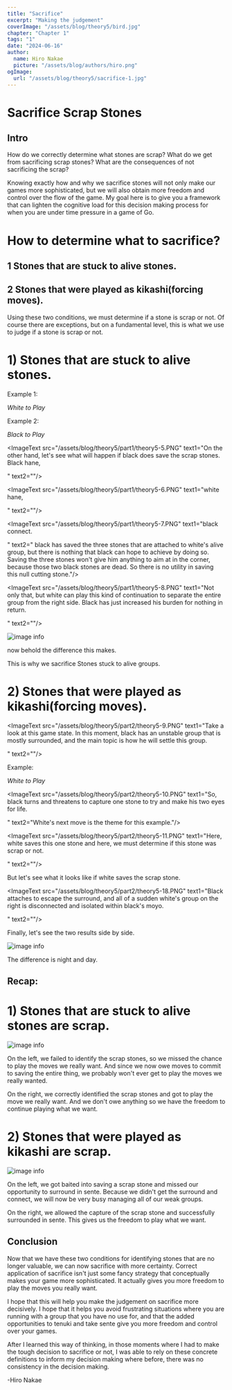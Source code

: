 ```yaml
---
title: "Sacrifice"
excerpt: "Making the judgement"
coverImage: "/assets/blog/theory5/bird.jpg"
chapter: "Chapter 1"
tags: "1"
date: "2024-06-16"
author:
  name: Hiro Nakae
  picture: "/assets/blog/authors/hiro.png"
ogImage:
  url: "/assets/blog/theory5/sacrifice-1.jpg"
---
```


<div className="mt-8"/>

# Sacrifice Scrap Stones

<div className="mt-2"/>

## Intro

<div className="mt-4"/>



How do we correctly determine what stones are scrap?
What do we get from sacrificing scrap stones?
What are the consequences of not sacrificing the scrap?

Knowing exactly how and why we sacrifice stones will not only make our games more sophisticated, but we will also obtain more freedom and control over the flow of the game. My goal here is to give you a framework that can lighten the cognitive load for this decision making process for when you are under time pressure in a game of Go.

<div className="mt-4"/>

# How to determine what to sacrifice?

<div className="mt-4"/>

## 1 Stones that are stuck to alive stones.

<div className="mt-2"/>

## 2 Stones that were played as kikashi(forcing moves).

<div className="mt-4"/>

Using these two conditions, we must determine if a stone is scrap or not. Of course there are exceptions, but on a fundamental level, this is what we use to judge if a stone is scrap or not.

<div className="mt-4"/>

# 1) Stones that are stuck to alive stones.

<div className="mt-4"/>

Example 1:

<div className="mt-2"/>

_White to Play_

<ImageText src="/assets/images/sacrifice/sac.webp" text1="Black ataris." text2="As white, how should you respond?"/>

<ImageText src="/assets/images/sacrifice/sac2.webp" text1="Connecting here would be a mistake. Not just because we end up with an umbrella shape (see worst 15 shapes), but moreso because there are no follow ups (see ch.5)." text2="Since the atari'd stone was stuck to black's already alive group, saving it will have no effect on the black group. "/>

<ImageText src="/assets/images/sacrifice/sac3.webp" text1="Playing away is better." text2="For example, playing an extension off of the wall and enclosure."/>

<div className="mt-4"/>

Example 2:

<div className="mt-2"/>

_Black to Play_

<ImageText src="/assets/blog/theory5/part1/theory5-1.PNG" text1="Take a look at this game state. In the top left quadrant, we can see that the two black stones in the corner are dead, making the D16 cutting stone irrelevant. Given this analysis, we know that all of white's stones are completely alive. So this means that all of the stones that are attached to the alive white group are scrap! More specifically, the three stones that white just played against are scrap.
" text2="Although those stones are scrap, white is making the mistake of trying to capture the scrap. In this moment, black can play well and not make the mistake white made."/>



<ImageText src="/assets/blog/theory5/part1/theory5-2.PNG" text1="
Since we will not be saving scrap stones, we can play this one space jump to quickly develop the upper right and also roughly connect up with G12.
" text2=""/>


<ImageText src="/assets/blog/theory5/part1/theory5-3.PNG" text1="If for example white continues to threaten the scrap stones, just to be consistent with his initial plan, black can say thank you for going after scrap stones, and then play away to develop the biggest area of the board.
" text2=""/>


<ImageText src="/assets/blog/theory5/part1/theory5-4.PNG" text1="like so. And if white plays C14 to capture the three stones now, it would be a slow, low value, and low impact move.
" text2=""/>



<ImageText src="/assets/blog/theory5/part1/theory5-5.PNG" text1="On the other hand, let's see what will happen if black does save the scrap stones. Black hane,

" text2=""/>


<ImageText src="/assets/blog/theory5/part1/theory5-6.PNG" text1="white hane,

" text2=""/>



<ImageText src="/assets/blog/theory5/part1/theory5-7.PNG" text1="black connect.

" text2="
black has saved the three stones that are attached to white's alive group, but there is nothing that black can hope to achieve by doing so. Saving the three stones won't give him anything to aim at in the corner, because those two black stones are dead. So there is no utility in saving this null cutting stone."/>



<ImageText src="/assets/blog/theory5/part1/theory5-8.PNG" text1="Not only that, but white can play this kind of continuation to separate the entire group from the right side. Black has just increased his burden for nothing in return.

" text2=""/>




![image info](/assets/blog/theory5/part1/theory5-comparison.png)

now behold the difference this makes.

This is why we sacrifice Stones stuck to alive groups.

<div className="mt-8"/>

# 2) Stones that were played as kikashi(forcing moves).

<div className="mt-4"/>

<ImageText src="/assets/blog/theory5/part2/theory5-9.PNG" text1="Take a look at this game state. In this moment, black has an unstable group that is mostly surrounded, and the main topic is how he will settle this group.

" text2=""/>



Example:

_White to Play_

<ImageText src="/assets/blog/theory5/part2/theory5-10.PNG" text1="So, black turns and threatens to capture one stone to try and make his two eyes for life.

" text2="White's next move is the theme for this example."/>

<ImageText src="/assets/blog/theory5/part2/theory5-11.PNG" text1="Here, white saves this one stone and here, we must determine if this stone was scrap or not.

" text2=""/>

<ImageText src="/assets/blog/theory5/part2/theory5-12.PNG" text1="To figure this out, it would be unfair to not see how the moves in this area played out so let's back track and see.
" text2="
Black had just played this tiger's mouth."/>

<ImageText src="/assets/blog/theory5/part2/theory5-13.PNG" text1="white peeps
" text2=""/>

<ImageText src="/assets/blog/theory5/part2/theory5-14.PNG" text1="black connects.
" text2="I think some of you get it now."/>

<ImageText src="/assets/blog/theory5/part2/theory5-10.PNG" text1="
If we go back to the original board position, we can now see that this white stone that black has turned around was a stone that was played as a kikashi, or forcing move. (The peep forcing the connection.)
" text2="Which means, that this stone falls under 'stones played as kikashi'.
And since we can't be saving scrap stones, white has to be overjoyed to sacrifice this stone."/>





<ImageText src="/assets/blog/theory5/part2/theory5-15.PNG" text1="The correct move here is to play the kosumi and completely seal black in, forcing black to take the scrap stone.
" text2=""/>



<ImageText src="/assets/blog/theory5/part2/theory5-16.PNG" text1="When black does take the one scrap stone,
" text2="White can just appreciate the fact that black just played a painfully small move."/>


<ImageText src="/assets/blog/theory5/part2/theory5-17.PNG" text1="After relishing in the fact that your opponent was forced to play a painfully small move, you can go ahead and play the biggest area on the board, completely outpacing the opponent.
" text2="From black's perspective, he has just captured one scrap stone for a grand total of 2 points, while white has completed the surround in sente, made the weak stick on the bottom side of the board strong via the relationship between it and the surrounding stones, and invaded the corner."/>

But let's see what it looks like if white saves the scrap stone.

<div className="mt-4"/>

<ImageText src="/assets/blog/theory5/part2/theory5-18.PNG" text1="Black attaches to escape the surround, and all of a sudden white's group on the right is disconnected and isolated within black's moyo.

" text2=""/>



Finally, let's see the two results side by side.

<div className="mt-4"/>

![image info](/assets/blog/theory5/part2/theory5-comparison2.png)

<div className="mt-4"/>

The difference is night and day.

<div className="mt-8"/>

## Recap:

<div className="mt-4"/>

# 1) Stones that are stuck to alive stones are scrap.

<div className="mt-4"/>

![image info](/assets/blog/theory5/part1/theory5-comparison.png)

On the left, we failed to identify the scrap stones, so we missed the chance to play the moves we really want. And since we now owe moves to commit to saving the entire thing, we probably won't ever get to play the moves we really wanted.

On the right, we correctly identified the scrap stones and got to play the move we really want. And we don't owe anything so we have the freedom to continue playing what we want.

<div className="mt-8"/>

# 2) Stones that were played as kikashi are scrap.

<div className="mt-4"/>

![image info](/assets/blog/theory5/part2/theory5-comparison2.png)

<div className="mt-4"/>

On the left, we got baited into saving a scrap stone and missed our opportunity to surround in sente. Because we didn't get the surround and connect, we will now be very busy managing all of our weak groups.

On the right, we allowed the capture of the scrap stone and successfully surrounded in sente. This gives us the freedom to play what we want.

<div className="mt-8"/>

## Conclusion

<div className="mt-4"/>

Now that we have these two conditions for identifying stones that are no longer valuable, we can now sacrifice with more certainty. Correct application of sacrifice isn't just some fancy strategy that conceptually makes your game more sophisticated. It actually gives you more freedom to play the moves you really want.

<div className="mt-4"/>

I hope that this will help you make the judgement on sacrifice more decisively. I hope that it helps you avoid frustrating situations where you are running with a group that you have no use for, and that the added opportunities to tenuki and take sente give you more freedom and control over your games.

<div className="mt-4"/>

 After I learned this way of thinking, in those moments where I had to make the tough decision to sacrifice or not, I was able to rely on these concrete definitions to inform my decision making where before, there was no consistency in the decision making.

<div className="mt-4"/>
-Hiro Nakae
<div className="mt-8"/>
